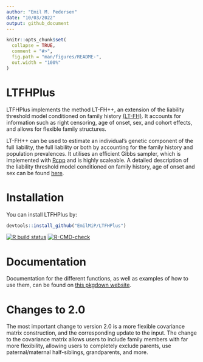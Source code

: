 ```yaml
---
author: "Emil M. Pedersen"
date: "10/03/2022"
output: github_document
---
```


<!-- README.md is generated from README.Rmd. Please edit that file -->

```r
knitr::opts_chunk$set(
  collapse = TRUE,
  comment = "#>",
  fig.path = "man/figures/README-",
  out.width = "100%"
)
```
# LTFHPlus

LTFHPlus implements the method LT-FH++, an extension of the liability threshold model conditioned on family history [(LT-FH)](https://doi.org/10.1038/s41588-020-0613-6). It accounts for information such as right censoring, age of onset, sex, and cohort effects,
and allows for flexible family structures. 

LT-FH++ can be used to estimate an individual's genetic component of the full liability, the full liability or both by accounting for the family history and population prevalences. It utilises an efficient Gibbs sampler, which is implemented with [Rcpp](http://www.rcpp.org/) and is highly scaleable. 
A detailed description of the liability threshold model conditioned on family history, age of onset and sex can be found [here](https://doi.org/10.1016/j.ajhg.2022.01.009).


# Installation

You can install LTFHPlus by:

```r
devtools::install_github("EmilMiP/LTFHPlus")
```

<!-- badges: start -->
[![R build status](https://github.com/EmilMiP/LTFHPlus/workflows/R-CMD-check/badge.svg)](https://github.com/EmilMiP/LTFHPlus/actions)
[![R-CMD-check](https://github.com/EmilMiP/LTFHPlus/actions/workflows/R-CMD-check.yaml/badge.svg)](https://github.com/EmilMiP/LTFHPlus/actions/workflows/R-CMD-check.yaml)
<!-- badges: end -->


# Documentation

Documentation for the different functions, as well as examples of how to use them, can be found on [this pkgdown website](https://emilmip.github.io/LTFHPlus/).

# Changes to 2.0

The most important change to version 2.0 is a more flexible covariance matrix construction, and the corresponding update to the input. The change to the covariance matrix allows users to include family members with far more flexibility, allowing users to completely exclude parents, use paternal/maternal half-siblings, grandparents, and more.
